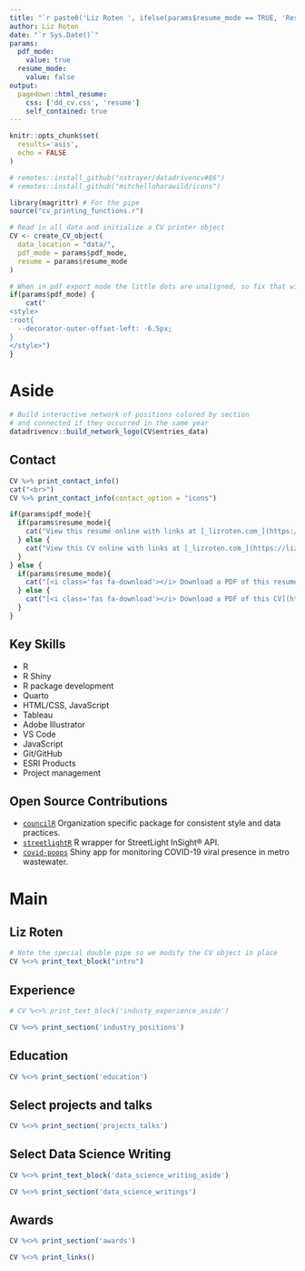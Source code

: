 ```yaml
---
title: "`r paste0('Liz Roten ', ifelse(params$resume_mode == TRUE, 'Resumé', 'CV'))`"
author: Liz Roten
date: "`r Sys.Date()`"
params:
  pdf_mode:
    value: true
  resume_mode:
    value: false
output:
  pagedown::html_resume:
    css: ['dd_cv.css', 'resume']
    self_contained: true
---
```


```r
knitr::opts_chunk$set(
  results='asis', 
  echo = FALSE
)

# remotes::install_github("nstrayer/datadrivencv#86")
# remotes::install_github("mitchelloharawild/icons")

library(magrittr) # For the pipe
source("cv_printing_functions.r")

# Read in all data and initialize a CV printer object
CV <- create_CV_object(
  data_location = "data/",  
  pdf_mode = params$pdf_mode,
  resume = params$resume_mode
)

```


```r
# When in pdf export mode the little dots are unaligned, so fix that with some conditional CSS.
if(params$pdf_mode) {
    cat("
<style>
:root{
  --decorator-outer-offset-left: -6.5px;
}
</style>")
}
```


Aside
================================================================================

```r
# Build interactive network of positions colored by section
# and connected if they occurred in the same year
datadrivencv::build_network_logo(CV$entries_data)
```

Contact {#contact}
--------------------------------------------------------------------------------

```r
CV %>% print_contact_info()
cat("<br>")
CV %>% print_contact_info(contact_option = "icons")
```

```r
if(params$pdf_mode){
  if(params$resume_mode){
    cat("View this resumé online with links at [_lizroten.com_](https://lizroten.com)")
  } else {
    cat("View this CV online with links at [_lizroten.com_](https://lizroten.com)")
  }
} else {
  if(params$resume_mode){
    cat("[<i class='fas fa-download'></i> Download a PDF of this resumé](https://github.com/eroten/cv/raw/main/resume.pdf)")
  } else {
    cat("[<i class='fas fa-download'></i> Download a PDF of this CV](https://github.com/eroten/cv/raw/main/cv.pdf)")
  }
}
```

Key Skills {#skills}
--------------------------------------------------------------------------------
- R  
- R Shiny
- R package development
- Quarto
- HTML/CSS, JavaScript  
- Tableau  
- Adobe Illustrator  
- VS Code  
- JavaScript  
- Git/GitHub  
- ESRI Products  
- Project management  



Open Source Contributions {#open-source}
--------------------------------------------------------------------------------

- [`councilR`](https://github.com/Metropolitan-Council/councilR) Organization specific package for consistent style and data practices.  
- [`streetlightR`](https://github.com/Metropolitan-Council/streetlightR) R wrapper for  StreetLight InSight® API.
- [`covid-poops`](https://github.com/Metropolitan-Council/covid-poops) Shiny app for monitoring COVID-19 viral presence in metro wastewater.


Main
================================================================================

Liz Roten {#title}
--------------------------------------------------------------------------------

```r
# Note the special double pipe so we modify the CV object in place
CV %<>% print_text_block("intro") 
```


Experience {data-icon=suitcase}
--------------------------------------------------------------------------------

::: aside
```r
# CV %<>% print_text_block('industy_experience_aside')
```
:::

```r
CV %<>% print_section('industry_positions')
```


Education {data-icon=graduation-cap data-concise=true}
--------------------------------------------------------------------------------

```r
CV %<>% print_section('education')
```


Select projects and talks{data-icon=laptop}
--------------------------------------------------------------------------------

```r
CV %<>% print_section('projects_talks')
```

\newpage
Select Data Science Writing {data-icon=chart-line}
--------------------------------------------------------------------------------

::: aside
```r
CV %<>% print_text_block('data_science_writing_aside')
```
:::

```r
CV %<>% print_section('data_science_writings')
```

\newpage
Awards {data-icon=trophy}
--------------------------------------------------------------------------------
```r
CV %<>% print_section('awards')
```

<!-- print links -->
::: aside
```r
CV %<>% print_links()
```
:::
